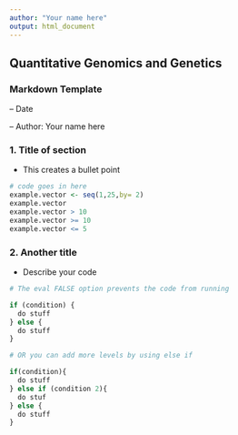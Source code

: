 ```yaml
---
author: "Your name here"
output: html_document
---
```

## Quantitative Genomics and Genetics 
### Markdown Template

-- Date 

-- Author: Your name here


### 1. Title of section

- This creates a bullet point

```r
# code goes in here 
example.vector <- seq(1,25,by= 2)
example.vector
example.vector > 10
example.vector >= 10
example.vector <= 5
```


### 2. Another title

- Describe your code

```r
# The eval FALSE option prevents the code from running

if (condition) {
  do stuff
} else {
  do stuff
}

# OR you can add more levels by using else if

if(condition){
  do stuff
} else if (condition 2){
  do stuf
} else {
  do stuff
}
```

